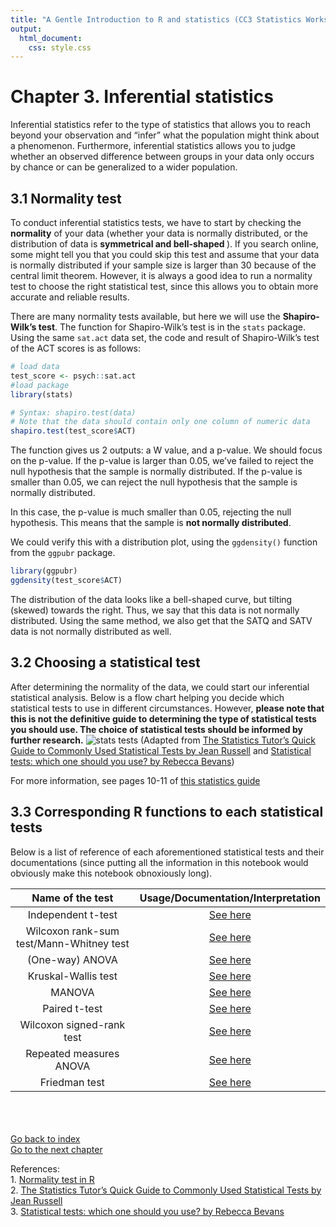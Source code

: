 ```yaml
---
title: "A Gentle Introduction to R and statistics (CC3 Statistics Workshop)"
output:
  html_document:
    css: style.css
---
```


# Chapter 3. Inferential statistics

Inferential statistics refer to the type of statistics that allows you to reach beyond your observation and "infer" what the population might think about a phenomenon. Furthermore, inferential statistics allows you to judge whether an observed difference between groups in your data only occurs by chance or can be generalized to a wider population. 

## 3.1 Normality test

To conduct inferential statistics tests, we have to start by checking the <strong>normality</strong> of your data (whether your data is normally distributed, or the distribution of data is <strong> symmetrical and bell-shaped </strong>). If you search online, some might tell you that you could skip this test and assume that your data is normally distributed if your sample size is larger than 30 because of the central limit theorem. However, it is always a good idea to run a normality test to choose the right statistical test, since this allows you to obtain more accurate and reliable results. 

There are many normality tests available, but here we will use the <strong>Shapiro-Wilk's test</strong>. The function for Shapiro-Wilk's test is in the `stats` package. Using the same `sat.act` data set, the code and result of Shapiro-Wilk's test of the ACT scores is as follows: 

``` r
# load data
test_score <- psych::sat.act
#load package
library(stats) 

# Syntax: shapiro.test(data)  
# Note that the data should contain only one column of numeric data
shapiro.test(test_score$ACT)
```

The function gives us 2 outputs: a W value, and a p-value. We should focus on the p-value. If the p-value is larger than 0.05, we've failed to reject the null hypothesis that the sample is normally distributed. If the p-value is smaller than 0.05, we can reject the null hypothesis that the sample is normally distributed. 

In this case, the p-value is much smaller than 0.05, rejecting the null hypothesis. This means that the sample is <strong>not normally distributed</strong>. 

We could verify this with a distribution plot, using the `ggdensity()` function from the `ggpubr` package. 
``` r
library(ggpubr)
ggdensity(test_score$ACT)
```

The distribution of the data looks like a bell-shaped curve, but tilting (skewed) towards the right. Thus, we say that this data is not normally distributed. Using the same method, we also get that the SATQ and SATV data is not normally distributed as well. 

## 3.2 Choosing a statistical test

After determining the normality of the data, we could start our inferential statistical analysis. Below is a flow chart helping you decide which statistical tests to use in different circumstances. However, <strong> please note that this is not the definitive guide to determining the type of statistical tests you should use. The choice of statistical tests should be informed by further research.</strong>
![stats tests](stats_tests.png)
(Adapted from [The Statistics Tutor’s Quick Guide to Commonly Used Statistical Tests by Jean Russell](https://www.statstutor.ac.uk/resources/uploaded/tutorsquickguidetostatistics.pdf) and [Statistical tests: which one should you use? by Rebecca Bevans](https://www.scribbr.com/statistics/statistical-tests/))

For more information, see pages 10-11 of [this statistics guide](https://www.statstutor.ac.uk/resources/uploaded/tutorsquickguidetostatistics.pdf)

## 3.3 Corresponding R functions to each statistical tests
Below is a list of reference of each aforementioned statistical tests and their documentations (since putting all the information in this notebook would obviously make this notebook obnoxiously long).

| Name of the test |  Usage/Documentation/Interpretation  |
|:---------------------:|:---------------------:|
| Independent t-test| [See here](http://www.sthda.com/english/wiki/unpaired-two-samples-t-test-in-r)|
| Wilcoxon rank-sum test/Mann-Whitney test| [See here](http://www.sthda.com/english/wiki/unpaired-two-samples-wilcoxon-test-in-r)|
| (One-way) ANOVA | [See here](http://www.sthda.com/english/wiki/one-way-anova-test-in-r)|
| Kruskal-Wallis test| [See here](http://www.sthda.com/english/wiki/kruskal-wallis-test-in-r)|
| MANOVA | [See here](http://www.sthda.com/english/wiki/manova-test-in-r-multivariate-analysis-of-variance)| | ANOSIM| [See here](https://www.rdocumentation.org/packages/vegan/versions/2.3-5/topics/anosim)| 
| Paired t-test| [See here](http://www.sthda.com/english/wiki/paired-samples-t-test-in-r) | 
| Wilcoxon signed-rank test| [See here](http://www.sthda.com/english/wiki/paired-samples-wilcoxon-test-in-r)| 
| Repeated measures ANOVA| [See here](https://www.datanovia.com/en/lessons/repeated-measures-anova-in-r/)| 
| Friedman test| [See here](https://www.datanovia.com/en/lessons/friedman-test-in-r/) | 
<br><br><br>
[Go back to index](https://ludougan123234.github.io/Index.html) <br>
[Go to the next chapter](https://ludougan123234.github.io/Chapter_4.html)

References: <br>
1. [Normality test in R](http://www.sthda.com/english/wiki/normality-test-in-r) <br>
2. [The Statistics Tutor’s Quick Guide to Commonly Used Statistical Tests by Jean Russell](https://www.statstutor.ac.uk/resources/uploaded/tutorsquickguidetostatistics.pdf)<br>
3. [Statistical tests: which one should you use? by Rebecca Bevans](https://www.scribbr.com/statistics/statistical-tests/)<br>